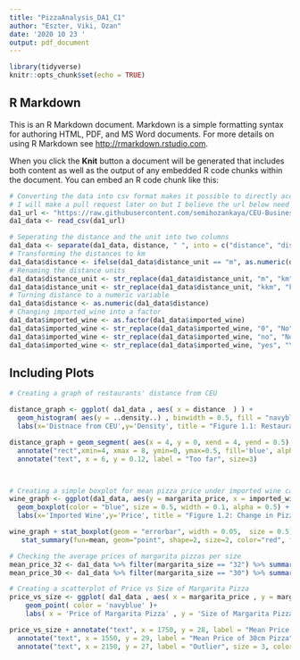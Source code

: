 ```yaml
---
title: "PizzaAnalysis_DA1_C1"
author: "Eszter, Viki, Ozan"
date: '2020 10 23 '
output: pdf_document
---
```


```r
library(tidyverse)
knitr::opts_chunk$set(echo = TRUE)
```

## R Markdown

This is an R Markdown document. Markdown is a simple formatting syntax for authoring HTML, PDF, and MS Word documents. For more details on using R Markdown see <http://rmarkdown.rstudio.com>.

When you click the **Knit** button a document will be generated that includes both content as well as the output of any embedded R code chunks within the document. You can embed an R code chunk like this:

```r
# Converting the data into csv format makes it possible to directly access it from Github
# I will make a pull request later on but I believe the url below need to be updated to Eszter's repo
da1_url <- "https://raw.githubusercontent.com/semihozankaya/CEU-Business-Analytics-2020/master/Data_Analysis1/TeamAssignment_Eszter_Ozan_Viki/da1_data.csv"
da1_data <- read_csv(da1_url)

# Seperating the distance and the unit into two columns
da1_data <- separate(da1_data, distance, " ", into = c("distance", "distance_unit"))
# Transforming the distances to km
da1_data$distance <- ifelse(da1_data$distance_unit == "m", as.numeric(da1_data$distance)/1000, da1_data$distance)
# Renaming the distance units
da1_data$distance_unit <- str_replace(da1_data$distance_unit, "m", "km")
da1_data$distance_unit <- str_replace(da1_data$distance_unit, "kkm", "km")
# Turning distance to a numeric variable
da1_data$distance <- as.numeric(da1_data$distance)
# Changing imported_wine into a factor 
da1_data$imported_wine <- as.factor(da1_data$imported_wine)
da1_data$imported_wine <- str_replace(da1_data$imported_wine, "0", "No")
da1_data$imported_wine <- str_replace(da1_data$imported_wine, "no", "No")
da1_data$imported_wine <- str_replace(da1_data$imported_wine, "yes", "Yes")


```
## Including Plots

```r

# Creating a graph of restaurants' distance from CEU

distance_graph <- ggplot( da1_data , aes( x = distance  ) ) +
  geom_histogram( aes(y = ..density..) , binwidth = 0.5, fill = "navyblue") +
  labs(x='Distnace from CEU',y='Density', title = "Figure 1.1: Restaurant Distances From CEU") + xlim(0, 8) + ylim(0, 0.5)

distance_graph + geom_segment( aes(x = 4, y = 0, xend = 4, yend = 0.5), color = 'black', size=1) + 
  annotate("rect",xmin=4, xmax = 8, ymin=0, ymax=0.5, fill='blue', alpha=0.1, na.rm = TRUE) + 
  annotate("text", x = 6, y = 0.12, label = "Too far", size=3)



# Creating a simple boxplot for mean pizza price under imported wine category
wine_graph <- ggplot(da1_data, aes(y = margarita_price, x = imported_wine)) +
  geom_boxplot(color = "blue", size = 0.5, width = 0.1, alpha = 0.5) +
  labs(x='Imported Wine',y='Price', title = "Figure 1.2: Change in Pizza Prices")

wine_graph + stat_boxplot(geom = "errorbar", width = 0.05,  size = 0.5) + 
   stat_summary(fun=mean, geom="point", shape=2, size=2, color="red", fill="red")

# Checking the average prices of margarita pizzas per size
mean_price_32 <- da1_data %>% filter(margarita_size == "32") %>% summarize(mean(margarita_price))
mean_price_30 <- da1_data %>% filter(margarita_size == "30") %>% summarize(mean(margarita_price))

# Creating a scatterplot of Price vs Size of Margarita Pizza
price_vs_size <- ggplot( da1_data , aes( x = margarita_price , y = margarita_size ) )+
    geom_point( color = 'navyblue' )+
    labs( x = 'Price of Margarita Pizza' , y = 'Size of Margarita Pizza', title = "Figure 1.3: Pizza Price and Size" ) + geom_vline(xintercept = mean_price_32[[1]], linetype = "dashed") + geom_vline(xintercept = mean_price_30[[1]], color = "red", linetype = "dashed")

price_vs_size + annotate("text", x = 1750, y = 28, label = "Mean Price of 32cm Pizza") + 
  annotate("text", x = 1550, y = 29, label = "Mean Price of 30cm Pizza", color = "red") + 
  annotate("text", x = 2150, y = 27, label = "Outlier", size = 3, color = "navyblue")

```


